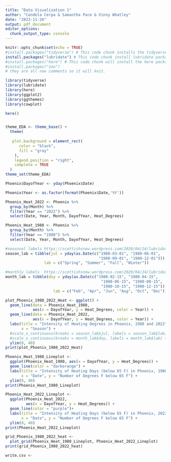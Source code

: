 ```yaml
---
title: "Data Visualization 1"
author: "Candela Cerpa & Samantha Pace & Vinny Whatley"
date: "2023-11-26"
output: pdf_document
editor_options: 
  chunk_output_type: console
---
```


```r
knitr::opts_chunk$set(echo = TRUE)
#install.packages("tidyverse") # This code chunk installs the tidyverse package.
install.packages("lubridate") # This code chunk install lubridate package.
#install.packages("here") # This code chunk will install the here package.
#install.packages("zoo")
# they are all now comments so it will knit.

library(tidyverse)
library(lubridate)
library(here)
library(ggplot2)
library(ggthemes)
library(cowplot)

here()
```

```r
```

```r
theme_EDA <- theme_base() +
  theme(
    
   plot.background = element_rect(
      color = "black",
      fill = "gray"
    ),
    legend.position = "right",
    complete = TRUE
  )
theme_set(theme_EDA)
```


```r
Phoenix$DayofYear <- yday(Phoenix$Date)

Phoenix$Year <- as.factor(format(Phoenix$Date,'%Y'))

Phoenix_Heat_2022 <- Phoenix %>%
  group_by(Month) %>%
  filter(Year == "2022") %>%
  select(Date, Year, Month, DayofYear, Heat_Degrees)

Phoenix_Heat_1980 <- Phoenix %>%
  group_by(Month) %>%
  filter(Year == "1980") %>%
  select(Date, Year, Month, DayofYear, Heat_Degrees)

#seasonal labels https://scottishsnow.wordpress.com/2020/04/24/lubridate-ggplot-date-helpers/
season_lab = tibble(jul = yday(as.Date(c("1980-03-01", "1980-06-01",
                                         "1980-09-01", "1980-12-01"))),
                 lab = c("Spring", "Summer", "Fall", "Winter"))

#monthly labels  https://scottishsnow.wordpress.com/2020/04/24/lubridate-ggplot-date-helpers/
month_lab = tibble(doy = yday(as.Date(c("1980-02-15", "1980-04-15",
                                          "1980-06-15", "1980-08-15",
                                          "1980-10-15", "1980-12-15"))),
                     lab = c("Feb", "Apr", "Jun", "Aug", "Oct", "Dec"))

plot_Phoenix_1980_2022_Heat <- ggplot() +
  geom_line(data = Phoenix_Heat_1980, 
            aes(x = DayofYear, y = Heat_Degrees, color = Year)) +
  geom_line(data = Phoenix_Heat_2022, 
            aes(x = DayofYear, y = Heat_Degrees, color = Year)) +
  labs(title = "Intensity of Heating Degrees in Phoenix, 1980 and 2022",
       x = "Season") +
  #scale_x_continuous(breaks = season_lab$jul, labels = season_lab$lab) +
  #scale_x_continuous(breaks = month_lab$doy, labels = month_lab$lab) +
  ylim(0, 40)
print(plot_Phoenix_1980_2022_Heat)

Phoenix_Heat_1980_Lineplot <-
  ggplot(Phoenix_Heat_1980, aes(x = DayofYear, y = Heat_Degrees)) +
  geom_line(color = "darkorange") +
  labs(title = "Intensity of Heating Days (below 65 F) in Phoenix, 1980",
       x = "Date", y = "Number of Degrees F below 65 F") +
  ylim(0, 40)
print(Phoenix_Heat_1980_Lineplot)

Phoenix_Heat_2022_Lineplot <- 
  ggplot(Phoenix_Heat_2022, 
         aes(x = DayofYear, y = Heat_Degrees)) +
  geom_line(color = "purple")+
  labs(title = "Intensity of Heating Days (below 65 F) in Phoenix, 2022",
       x = "Date", y = "Number of Degrees F below 65 F") +
  ylim(0, 40)
print(Phoenix_Heat_2022_Lineplot)

grid_Phoenix_1980_2022_heat <-
  plot_grid(Phoenix_Heat_1980_Lineplot, Phoenix_Heat_2022_Lineplot)
print(grid_Phoenix_1980_2022_heat)
```

``` r
write.csv <-
```
